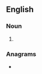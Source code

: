 {{also|dropbacks|drop-backs}}

==English==

===Noun===
{{head|en|noun plural form|head=[[drop]] [[back]]s}}

# {{plural of|drop back|lang=en}}

===Anagrams===
* {{l|en|backdrops}}